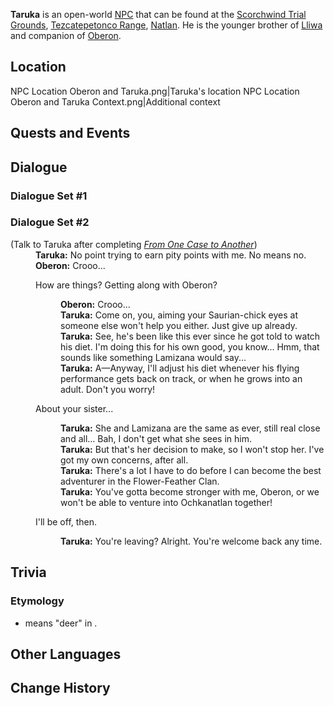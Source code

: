 {{Meta
<!-- Remove this template after adding the missing info -->
|missing_NPC_profile  = yes
}}
{{Character Infobox
|type             = Open-World NPC
|image            = NPC Taruka.png
|realname         = <!-- Optional, if different from in-game name -->
|deceased         = <!-- Past (for deceased prior to events of the game) or free response -->
|region           = Natlan
|location         = Natlan
|affiliation      = Flower-Feather Clan
|title            = 
|ancestry         = <!-- Clan/family -->
|father           = 
|mother           = 
|spouse           = 
|sibling          = Lliwa
|child            = 
|relative         = 
|voiceEN          = 
|voiceCN          = 
|voiceJP          = 
|voiceKR          = 
}}

'''Taruka''' is an open-world [[NPC]] that can be found at the [[Scorchwind Trial Grounds]], [[Tezcatepetonco Range]], [[Natlan]]. He is the younger brother of [[Lliwa]] and companion of [[Oberon]].

==Location==
<gallery>
NPC Location Oberon and Taruka.png|Taruka's location
NPC Location Oberon and Taruka Context.png|Additional context
</gallery>
<!--
==Profile==
''(To be added.)''

===Appearance===
''(To be added.)''
-->
== Quests and Events==
{{Quests and Events}}
<!--
==Idle Quotes==
{{Dialogue Start}}
:{{DIcon|Idle}} {{Tx}}
::{{A|VO Taruka 01.ogg}} "{{Tx}}"
{{Dialogue End}}
-->
==Dialogue==
===Dialogue Set #1===
{{Transclude|Oberon|Dialogue Set #1}}

===Dialogue Set #2===
{{Dialogue Start}}
;(Talk to Taruka after completing ''[[From One Case to Another]]'')
:'''Taruka:''' No point trying to earn pity points with me. No means no.
:'''Oberon:''' Crooo...
:{{DIcon}} How are things? Getting along with Oberon?
::'''Oberon:''' Crooo...
::'''Taruka:''' Come on, you, aiming your Saurian-chick eyes at someone else won't help you either. Just give up already.
::'''Taruka:''' See, he's been like this ever since he got told to watch his diet. I'm doing this for his own good, you know... Hmm, that sounds like something Lamizana would say...
::'''Taruka:''' A&mdash;Anyway, I'll adjust his diet whenever his flying performance gets back on track, or when he grows into an adult. Don't you worry!
:{{DIcon}} About your sister...
::'''Taruka:''' She and Lamizana are the same as ever, still real close and all... Bah, I don't get what she sees in him.
::'''Taruka:''' But that's her decision to make, so I won't stop her. I've got my own concerns, after all.
::'''Taruka:''' There's a lot I have to do before I can become the best adventurer in the Flower-Feather Clan.
::'''Taruka:''' You've gotta become stronger with me, Oberon, or we won't be able to venture into Ochkanatlan together!
:{{DIcon}} I'll be off, then.
::'''Taruka:''' You're leaving? Alright. You're welcome back any time.
{{Dialogue End}}
<!--
==Event Dialogue==
===Event Name===
{{Dialogue Start}}
:''':'''
{{Dialogue End}}
-->
==Trivia==
===Etymology===
* {{w|taruka|Taruka}} means "deer" in {{w|Quechuan languages|Quechua}}.

==Other Languages==
{{Other Languages|default_hidden=1
|en      = Taruka
|zhs     = 塔卢加
|zhs_rm  = Tǎlújiā
|zht     = 塔盧加
|zht_rm  = Tǎlújiā
|ja      = タルカ
|ja_rm   = Taruka
|ko      = 타루카
|es      = Taruka
|fr      = Taruka
|ru      = Тарука
|th      = Taruka
|vi      = Taruka
|de      = Taruka
|id      = Taruka
|pt      = Taruka
|tr      = Taruka
|it      = Taruka
}}

== Change History==
{{Change History|5.2}}
<!--
==References==
{{Reflist}}
-->